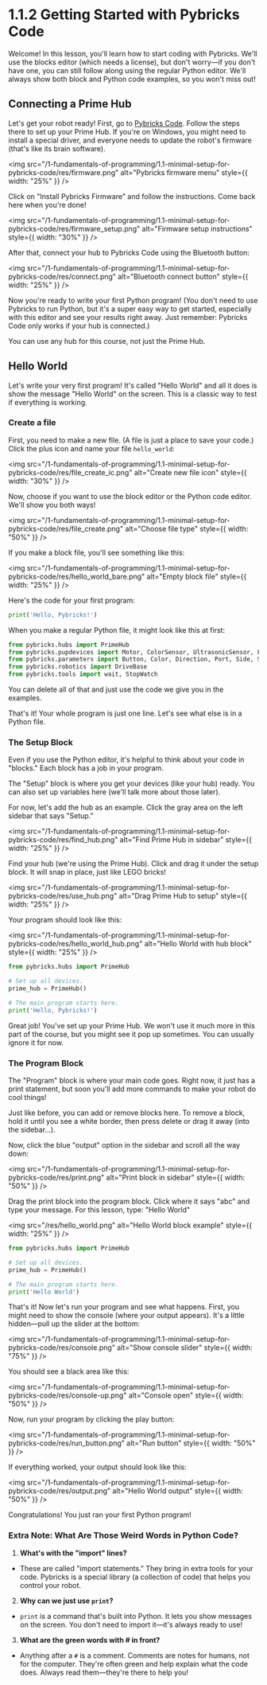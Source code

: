
<Meta title="1. Fundamentals of Programming/1.1 Minimal setup for Pybricks Code/1.1.2 Getting Started with Pybricks Code" />

# 1.1.2 Getting Started with Pybricks Code

Welcome! In this lesson, you'll learn how to start coding with Pybricks. We'll use the blocks editor (which needs a license), but don't worry—if you don't have one, you can still follow along using the regular Python editor. We'll always show both block and Python code examples, so you won't miss out!

## Connecting a Prime Hub

Let's get your robot ready! First, go to [Pybricks Code](https://code.pybricks.com/). Follow the steps there to set up your Prime Hub. If you're on Windows, you might need to install a special driver, and everyone needs to update the robot's firmware (that's like its brain software).

<img
  src="/1-fundamentals-of-programming/1.1-minimal-setup-for-pybricks-code/res/firmware.png"
  alt="Pybricks firmware menu"
  style={{ width: "25%" }}
/>

Click on "Install Pybricks Firmware" and follow the instructions. Come back here when you're done!

<img
  src="/1-fundamentals-of-programming/1.1-minimal-setup-for-pybricks-code/res/firmware_setup.png"
  alt="Firmware setup instructions"
  style={{ width: "30%" }}
/>

After that, connect your hub to Pybricks Code using the Bluetooth button:

<img
  src="/1-fundamentals-of-programming/1.1-minimal-setup-for-pybricks-code/res/connect.png"
  alt="Bluetooth connect button"
  style={{ width: "25%" }}
/>

Now you're ready to write your first Python program! (You don't need to use Pybricks to run Python, but it's a super easy way to get started, especially with this editor and see your results right away. Just remember: Pybricks Code only works if your hub is connected.)

You can use any hub for this course, not just the Prime Hub.

## Hello World

Let's write your very first program! It's called "Hello World" and all it does is show the message "Hello World" on the screen. This is a classic way to test if everything is working.

### Create a file

First, you need to make a new file. (A file is just a place to save your code.) Click the plus icon and name your file `hello_world`:

<img
  src="/1-fundamentals-of-programming/1.1-minimal-setup-for-pybricks-code/res/file_create_ic.png"
  alt="Create new file icon"
  style={{ width: "30%" }}
/>

Now, choose if you want to use the block editor or the Python code editor. We'll show you both ways!

<img
  src="/1-fundamentals-of-programming/1.1-minimal-setup-for-pybricks-code/res/file_create.png"
  alt="Choose file type"
  style={{ width: "50%" }}
/>

If you make a block file, you'll see something like this:

<img
  src="/1-fundamentals-of-programming/1.1-minimal-setup-for-pybricks-code/res/hello_world_bare.png"
  alt="Empty block file"
  style={{ width: "25%" }}
/>

Here's the code for your first program:

```python
print('Hello, Pybricks!')
```

When you make a regular Python file, it might look like this at first:

```python
from pybricks.hubs import PrimeHub
from pybricks.pupdevices import Motor, ColorSensor, UltrasonicSensor, ForceSensor
from pybricks.parameters import Button, Color, Direction, Port, Side, Stop
from pybricks.robotics import DriveBase
from pybricks.tools import wait, StopWatch
```

You can delete all of that and just use the code we give you in the examples.

That's it! Your whole program is just one line. Let's see what else is in a Python file.

### The Setup Block

Even if you use the Python editor, it's helpful to think about your code in "blocks." Each block has a job in your program.

The "Setup" block is where you get your devices (like your hub) ready. You can also set up variables here (we'll talk more about those later).

For now, let's add the hub as an example. Click the gray area on the left sidebar that says "Setup."

<img
  src="/1-fundamentals-of-programming/1.1-minimal-setup-for-pybricks-code/res/find_hub.png"
  alt="Find Prime Hub in sidebar"
  style={{ width: "25%" }}
/>

Find your hub (we're using the Prime Hub). Click and drag it under the setup block. It will snap in place, just like LEGO bricks!

<img
  src="/1-fundamentals-of-programming/1.1-minimal-setup-for-pybricks-code/res/use_hub.png"
  alt="Drag Prime Hub to setup"
  style={{ width: "25%" }}
/>

Your program should look like this:

<img
  src="/1-fundamentals-of-programming/1.1-minimal-setup-for-pybricks-code/res/hello_world_hub.png"
  alt="Hello World with hub block"
  style={{ width: "25%" }}
/>

```python
from pybricks.hubs import PrimeHub

# Set up all devices.
prime_hub = PrimeHub()

# The main program starts here.
print('Hello, Pybricks!')
```

Great job! You've set up your Prime Hub. We won't use it much more in this part of the course, but you might see it pop up sometimes. You can usually ignore it for now.

### The Program Block

The "Program" block is where your main code goes. Right now, it just has a print statement, but soon you'll add more commands to make your robot do cool things!

Just like before, you can add or remove blocks here. To remove a block, hold it until you see a white border, then press delete or drag it away (into the sidebar...).

Now, click the blue "output" option in the sidebar and scroll all the way down:

<img
  src="/1-fundamentals-of-programming/1.1-minimal-setup-for-pybricks-code/res/print.png"
  alt="Print block in sidebar"
  style={{ width: "50%" }}
/>

Drag the print block into the program block. Click where it says "abc" and type your message. For this lesson, type: "Hello World"

<img
  src="/res/hello_world.png"
  alt="Hello World block example"
  style={{ width: "25%" }}
/>

```python
from pybricks.hubs import PrimeHub

# Set up all devices.
prime_hub = PrimeHub()

# The main program starts here.
print('Hello World')
```

That's it! Now let's run your program and see what happens. First, you might need to show the console (where your output appears). It's a little hidden—pull up the slider at the bottom:

<img
  src="/1-fundamentals-of-programming/1.1-minimal-setup-for-pybricks-code/res/console.png"
  alt="Show console slider"
  style={{ width: "75%" }}
/>

You should see a black area like this:

<img
  src="/1-fundamentals-of-programming/1.1-minimal-setup-for-pybricks-code/res/console-up.png"
  alt="Console open"
  style={{ width: "50%" }}
/>

Now, run your program by clicking the play button:

<img
  src="/1-fundamentals-of-programming/1.1-minimal-setup-for-pybricks-code/res/run_button.png"
  alt="Run button"
  style={{ width: "50%" }}
/>

If everything worked, your output should look like this:

<img
  src="/1-fundamentals-of-programming/1.1-minimal-setup-for-pybricks-code/res/output.png"
  alt="Hello World output"
  style={{ width: "50%" }}
/>

Congratulations! You just ran your first Python program!

### Extra Note: What Are Those Weird Words in Python Code?

1. **What's with the "import" lines?**

- These are called "import statements." They bring in extra tools for your code. Pybricks is a special library (a collection of code) that helps you control your robot.

2. **Why can we just use `print`?**

- `print` is a command that's built into Python. It lets you show messages on the screen. You don't need to import it—it's always ready to use!

3. **What are the green words with # in front?**

- Anything after a `#` is a comment. Comments are notes for humans, not for the computer. They're often green and help explain what the code does. Always read them—they're there to help you!
